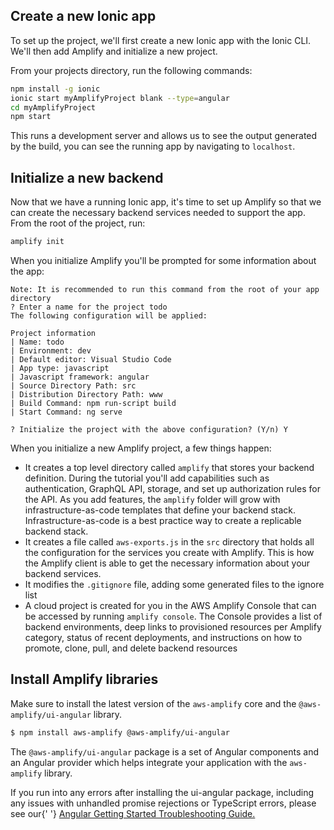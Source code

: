 ## Create a new Ionic app

To set up the project, we'll first create a new Ionic app with the Ionic CLI. We'll then add Amplify and initialize a new project.

From your projects directory, run the following commands:

```bash
npm install -g ionic
ionic start myAmplifyProject blank --type=angular
cd myAmplifyProject
npm start
```

This runs a development server and allows us to see the output generated by the build, you can see the running app by navigating to `localhost`.

## Initialize a new backend

Now that we have a running Ionic app, it's time to set up Amplify so that we can create the necessary backend services needed to support the app. From the root of the project, run:

```bash
amplify init
```

When you initialize Amplify you'll be prompted for some information about the app:

```console
Note: It is recommended to run this command from the root of your app directory
? Enter a name for the project todo
The following configuration will be applied:

Project information
| Name: todo
| Environment: dev
| Default editor: Visual Studio Code
| App type: javascript
| Javascript framework: angular
| Source Directory Path: src
| Distribution Directory Path: www
| Build Command: npm run-script build
| Start Command: ng serve

? Initialize the project with the above configuration? (Y/n) Y
```

When you initialize a new Amplify project, a few things happen:

- It creates a top level directory called `amplify` that stores your backend definition. During the tutorial you'll add capabilities such as authentication, GraphQL API, storage, and set up authorization rules for the API. As you add features, the `amplify` folder will grow with infrastructure-as-code templates that define your backend stack. Infrastructure-as-code is a best practice way to create a replicable backend stack.
- It creates a file called `aws-exports.js` in the `src` directory that holds all the configuration for the services you create with Amplify. This is how the Amplify client is able to get the necessary information about your backend services.
- It modifies the `.gitignore` file, adding some generated files to the ignore list
- A cloud project is created for you in the AWS Amplify Console that can be accessed by running `amplify console`. The Console provides a list of backend environments, deep links to provisioned resources per Amplify category, status of recent deployments, and instructions on how to promote, clone, pull, and delete backend resources

## Install Amplify libraries

Make sure to install the latest version of the `aws-amplify` core and the `@aws-amplify/ui-angular` library.

```sh
$ npm install aws-amplify @aws-amplify/ui-angular
```

The `@aws-amplify/ui-angular` package is a set of Angular components and an Angular provider which helps integrate your application with the `aws-amplify` library.

<Callout warning={true}>
  If you run into any errors after installing the ui-angular package, including
  any issues with unhandled promise rejections or TypeScript errors, please see
  our{' '}
  <a
    href="https://ui.docs.amplify.aws/angular/getting-started/installation#troubleshooting"
    target="_blank"
  >
    Angular Getting Started Troubleshooting Guide.
  </a>
</Callout>
